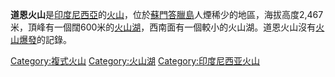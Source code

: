 {{Infobox mountain
| Name = 道恩火山
| photo = 
| photo_caption = 
| Elevation = 2,467米
| prominence = 
| Listing = 
| Location = {{INA}}[[蘇門答臘島|蘇門答臘島]]
| range = 
| Coordinates = {{coord|3|22|S|102|22|E|type:mountain}}
| topo = 
| Type = [[複式火山|複式火山]]
| age = 
| last_eruption = 
| first_ascent = 
| easiest_route = 
}}

'''道恩火山'''是[[印度尼西亞|印度尼西亞]]的[[火山|火山]]，位於[[蘇門答臘島|蘇門答臘島]]人煙稀少的地區，海拔高度2,467米，頂峰有一個闊600米的[[火山湖|火山湖]]，西南面有一個較小的火山湖。道恩火山沒有[[火山爆發|火山爆發]]的記錄。

[[Category:複式火山|Category:複式火山]]
[[Category:火山湖|Category:火山湖]]
[[Category:印度尼西亚火山|Category:印度尼西亚火山]]

{{Indonesia-stub}}
